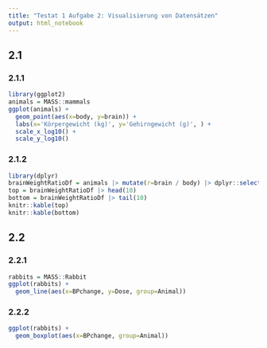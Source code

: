 ```yaml
---
title: "Testat 1 Aufgabe 2: Visualisierung von Datensätzen"
output: html_notebook
---
```


## 2.1
### 2.1.1
```r
library(ggplot2)
animals = MASS::mammals
ggplot(animals) +
  geom_point(aes(x=body, y=brain)) +
  labs(x='Körpergewicht (kg)', y='Gehirngewicht (g)', ) +
  scale_x_log10() +
  scale_y_log10()
```
### 2.1.2
```r
library(dplyr)
brainWeightRatioDf = animals |> mutate(r=brain / body) |> dplyr::select(r) |> arrange(-r)
top = brainWeightRatioDf |> head(10)
bottom = brainWeightRatioDf |> tail(10)
knitr::kable(top)
knitr::kable(bottom)
```
## 2.2
### 2.2.1
```r
rabbits = MASS::Rabbit
ggplot(rabbits) +
  geom_line(aes(x=BPchange, y=Dose, group=Animal))
```
### 2.2.2
```r
ggplot(rabbits) +
  geom_boxplot(aes(x=BPchange, group=Animal))
```